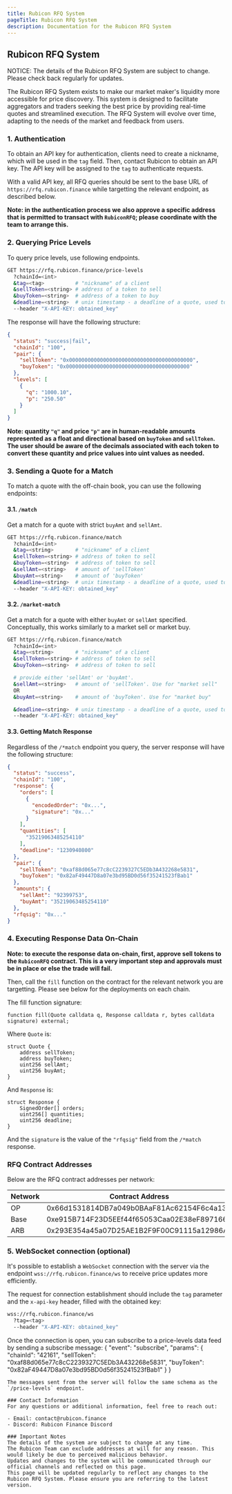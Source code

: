 ```yaml
---
title: Rubicon RFQ System
pageTitle: Rubicon RFQ System
description: Documentation for the Rubicon RFQ System
---
```


## Rubicon RFQ System


<Callout type="fees" title="Subject to Change">
  NOTICE: The details of the Rubicon RFQ System are subject to change. Please check back regularly for updates.
</Callout>

The Rubicon RFQ System exists to make our market maker's liquidity more accessible for price discovery. This system is designed to facilitate aggregators and traders seeking the best price by providing real-time quotes and streamlined execution. The RFQ System will evolve over time, adapting to the needs of the market and feedback from users.

### 1. Authentication
To obtain an API key for authentication, clients need to create a nickname, which will be used in the `tag` field. Then, contact Rubicon to obtain an API key. The API key will be assigned to the `tag` to authenticate requests.

With a valid API key, all RFQ queries should be sent to the base URL of `https://rfq.rubicon.finance` while targetting the relevant endpoint, as described below.

**Note: in the authentication process we also approve a specific address that is permitted to transact with `RubiconRFQ`; please coordinate with the team to arrange this.**

### 2. Querying Price Levels
To query price levels, use following endpoints.

```sh
GET https://rfq.rubicon.finance/price-levels
  ?chainId=<int>
  &tag=<tag>          # "nickname" of a client
  &sellToken=<string> # address of a token to sell
  &buyToken=<string>  # address of a token to buy
  &deadline=<string>  # unix timestamp - a deadline of a quote, used to return orders that will be valid until it 
  --header "X-API-KEY: obtained_key"
```

The response will have the following structure:


```json
{
  "status": "success|fail",
  "chainId": "100",
  "pair": {
    "sellToken": "0x0000000000000000000000000000000000000000",
    "buyToken": "0x0000000000000000000000000000000000000000"
  },
  "levels": [
    {
      "q": "1000.10",
      "p": "250.50"
    }
  ]
}
```
**Note: quantity `"q"` and price `"p"` are in human-readable amounts represented as a float and directional based on `buyToken` and `sellToken`. The user should be aware of the decimals associated with each token to convert these quantity and price values into uint values as needed.**

### 3. Sending a Quote for a Match
To match a quote with the off-chain book, you can use the following endpoints:

#### 3.1. `/match`
Get a match for a quote with strict `buyAmt` and `sellAmt`.
```sh
GET https://rfq.rubicon.finance/match
  ?chainId=<int>
  &tag=<string>       # "nickname" of a client
  &sellToken=<string> # address of token to sell
  &buyToken=<string>  # address of token to sell
  &sellAmt=<string>   # amount of 'sellToken'
  &buyAmt=<string>    # amount of 'buyToken'
  &deadline=<string>  # unix timestamp - a deadline of a quote, used to return orders that will be valid until it
  --header "X-API-KEY: obtained_key"
```

#### 3.2. `/market-match`
Get a match for a quote with either `buyAmt` or `sellAmt` specified. Conceptually, this works similarly to a market sell or market buy.
```sh
GET https://rfq.rubicon.finance/match
  ?chainId=<int>
  &tag=<string>       # "nickname" of a client
  &sellToken=<string> # address of token to sell
  &buyToken=<string>  # address of token to sell

  # provide either 'sellAmt' or 'buyAmt'. 
  &sellAmt=<string>   # amount of 'sellToken'. Use for "market sell"
  OR
  &buyAmt=<string>    # amount of 'buyToken'. Use for "market buy"

  &deadline=<string>  # unix timestamp - a deadline of a quote, used to return orders that will be valid until it
  --header "X-API-KEY: obtained_key"
```

#### 3.3. Getting Match Response
Regardless of the `/*match` endpoint you query, the server response will have the following structure:

```json
{
  "status": "success",
  "chainId": "100",
  "response": {
    "orders": [
      {
        "encodedOrder": "0x...",
        "signature": "0x..."
      }
    ],
    "quantities": [
      "35219063485254110"
    ],
    "deadline": "1230940800"
  },
  "pair": {
    "sellToken": "0xaf88d065e77c8cC2239327C5EDb3A432268e5831",
    "buyToken": "0x82aF49447D8a07e3bd95BD0d56f35241523fBab1"
  },
  "amounts": {
    "sellAmt": "92399753",
    "buyAmt": "35219063485254110"
  },
  "rfqsig": "0x..."
}
```

### 4. Executing Response Data On-Chain
**Note: to execute the response data on-chain, first, approve sell tokens to the `RubiconRFQ` contract. This is a very important step and approvals must be in place or else the trade will fail.**

Then, call the `fill` function on the contract for the relevant network you are targetting. Please see below for the deployments on each chain.

The fill function signature:

```solidity
function fill(Quote calldata q, Response calldata r, bytes calldata signature) external;
```

Where `Quote` is:

```solidity
struct Quote {
    address sellToken;
    address buyToken;
    uint256 sellAmt;
    uint256 buyAmt;
}
```
And `Response` is:

```solidity
struct Response {
    SignedOrder[] orders;
    uint256[] quantities;
    uint256 deadline;
}
```
And the `signature` is the value of the `"rfqsig"` field from the `/*match` response.

### RFQ Contract Addresses
Below are the RFQ contract addresses per network:

| Network | Contract Address |
| ---- | -------------- |
| OP    | 0x66d1531814DB7a049b0BAaF81Ac62154F6c4a13c          | 
| Base    | 0xe915B714F23D5EEf44f65053Caa02E38eF897166          | 
| ARB    | 0x293E354a45a07D25AE1B2F9F00C91115a12986AF          | 

### 5. WebSocket connection (optional)
It's possible to establish a `WebSocket` connection with the server via the endpoint `wss://rfq.rubicon.finance/ws` to receive price updates more efficiently.

The request for connection establishment should include the `tag` parameter and the `x-api-key` header, filled with the obtained key:
```sh
wss://rfq.rubicon.finance/ws
  ?tag=<tag>
  --header "X-API-KEY: obtained_key"
```

Once the connection is open, you can subscribe to a price-levels data feed by sending a subscribe message:
{
  "event": "subscribe",
  "params": {
    "chainId": "42161",
    "sellToken": "0xaf88d065e77c8cC2239327C5EDb3A432268e5831",
    "buyToken": "0x82aF49447D8a07e3bd95BD0d56f35241523fBab1"
  }
}
```
The messages sent from the server will follow the same schema as the `/price-levels` endpoint.

### Contact Information
For any questions or additional information, feel free to reach out:

- Email: contact@rubicon.finance
- Discord: Rubicon Finance Discord

### Important Notes
The details of the system are subject to change at any time.
The Rubicon Team can exclude addresses at will for any reason. This would likely be due to perceived malicious behavior.
Updates and changes to the system will be communicated through our official channels and reflected on this page.
This page will be updated regularly to reflect any changes to the Rubicon RFQ System. Please ensure you are referring to the latest version.
